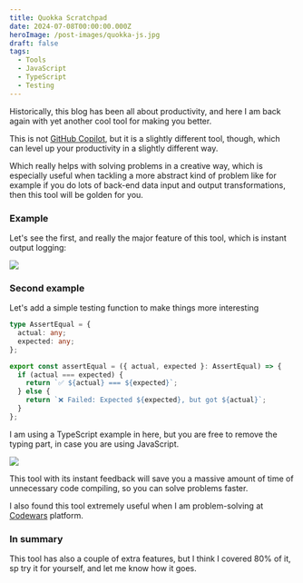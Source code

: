 ```yaml
---
title: Quokka Scratchpad
date: 2024-07-08T00:00:00.000Z
heroImage: /post-images/quokka-js.jpg
draft: false
tags:
  - Tools
  - JavaScript
  - TypeScript
  - Testing
---
```


Historically, this blog has been all about productivity, and here I am back again with yet another cool tool for making you better.

This is not [GitHub Copilot](https://alex-code.com/post/2023-07-17-github-copilot-my-1year-experience), but it is a slightly different tool, though, which can level up your productivity in a slightly different way.

Which really helps with solving problems in a creative way, which is especially useful when tackling a more abstract kind of problem like for example if you do lots of back-end data input and output transformations, then this tool will be golden for you.

### Example

Let's see the first, and really the major feature of this tool, which is instant output logging:

![](/post-images/quokka_animation_example_1.gif)

### Second example

Let's add a simple testing function to make things more interesting

```typescript
type AssertEqual = {
  actual: any;
  expected: any;
};

export const assertEqual = ({ actual, expected }: AssertEqual) => {
  if (actual === expected) {
    return `✅ ${actual} === ${expected}`;
  } else {
    return `❌ Failed: Expected ${expected}, but got ${actual}`;
  }
};
```

I am using a TypeScript example in here, but you are free to remove the typing part, in case you are using JavaScript.

![](/post-images/quokka_animation_example_2.gif)

This tool with its instant feedback will save you a massive amount of time of unnecessary code compiling, so you can solve problems faster.

I also found this tool extremely useful when I am problem-solving at [Codewars](https://alex-code.com/post/2023-01-21-i-tried-codewars-for-30-days) platform.

### In summary

This tool has also a couple of extra features, but I think I covered 80% of it, sp try it for yourself, and let me know how it goes.
